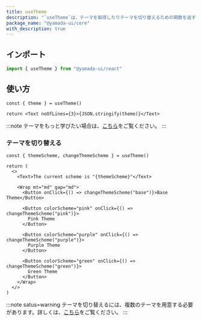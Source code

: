 ```yaml
---
title: useTheme
description: "`useTheme`は、テーマを取得したりテーマを切り替えるための関数を返すカスタムフックです。"
package_name: "@yamada-ui/core"
with_description: true
---
```


## インポート

```ts
import { useTheme } from "@yamada-ui/react"
```

## 使い方

```tsx functional=true
const { theme } = useTheme()

return <Text noOfLines={3}>{JSON.stringify(theme)}</Text>
```

:::note
テーマをもっと学びたい場合は、[こちら](/styled-system/theming)をご覧ください。
:::

### テーマを切り替える

```tsx functional=true
const { themeScheme, changeThemeScheme } = useTheme()

return (
  <>
    <Text>The current scheme is "{themeScheme}"</Text>

    <Wrap mt="md" gap="md">
      <Button onClick={() => changeThemeScheme("base")}>Base Theme</Button>

      <Button colorScheme="pink" onClick={() => changeThemeScheme("pink")}>
        Pink Theme
      </Button>

      <Button colorScheme="purple" onClick={() => changeThemeScheme("purple")}>
        Purple Theme
      </Button>

      <Button colorScheme="green" onClick={() => changeThemeScheme("green")}>
        Green Theme
      </Button>
    </Wrap>
  </>
)
```

:::note satus=warning
テーマを切り替えるには、複数のテーマを用意する必要があります。詳しくは、[こちら](/styled-system/theming/switch-theme)をご覧ください。
:::
